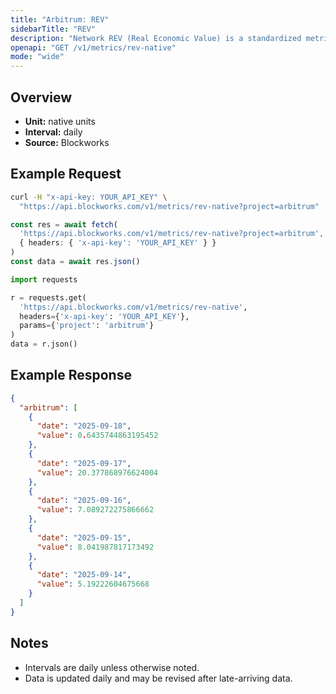 ```yaml
---
title: "Arbitrum: REV"
sidebarTitle: "REV"
description: "Network REV (Real Economic Value) is a standardized metric that tracks blockchain value accrual generated by user activity. REV consists of both in-protocol transaction fees and out-of-protocol tips that users pay for transaction execution, so it measures the monetary demand to transact onchain."
openapi: "GET /v1/metrics/rev-native"
mode: "wide"
---
```


## Overview

- **Unit:** native units
- **Interval:** daily
- **Source:** Blockworks

## Example Request

<CodeGroup>

```bash cURL
curl -H "x-api-key: YOUR_API_KEY" \
  "https://api.blockworks.com/v1/metrics/rev-native?project=arbitrum"
```

```typescript TypeScript
const res = await fetch(
  'https://api.blockworks.com/v1/metrics/rev-native?project=arbitrum',
  { headers: { 'x-api-key': 'YOUR_API_KEY' } }
)
const data = await res.json()
```

```python Python
import requests

r = requests.get(
  'https://api.blockworks.com/v1/metrics/rev-native',
  headers={'x-api-key': 'YOUR_API_KEY'},
  params={'project': 'arbitrum'}
)
data = r.json()
```

</CodeGroup>

## Example Response

```json
{
  "arbitrum": [
    {
      "date": "2025-09-18",
      "value": 0.6435744863195452
    },
    {
      "date": "2025-09-17",
      "value": 20.377868976624004
    },
    {
      "date": "2025-09-16",
      "value": 7.089272275866662
    },
    {
      "date": "2025-09-15",
      "value": 8.041987817173492
    },
    {
      "date": "2025-09-14",
      "value": 5.19222604675668
    }
  ]
}
```

## Notes
- Intervals are daily unless otherwise noted.
- Data is updated daily and may be revised after late-arriving data.